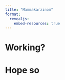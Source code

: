 ```yaml
---
title: "Mammakarzinom"
format:
  revealjs:
    embed-resources: true
---
```


# Working? 

# Hope so
